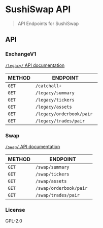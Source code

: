 
# SushiSwap API

> API Endpoints for SushiSwap

## API

### ExchangeV1

[`/legacy/` API documentation](docs/API.md)

| METHOD  | ENDPOINT                  |
| ------- | ------------------------- |
| `GET `  | `/catchall+`              |
| `GET `  | `/legacy/summary `        |
| `GET `  | `/legacy/tickers `        |
| `GET `  | `/legacy/assets`          |
| ` GET ` | `/legacy/orderbook/pair ` |
| ` GET ` | `/legacy/trades/pair `    |

### Swap

[`/swap/` API documentation](docs/API.md)

| METHOD  | ENDPOINT                |
| ------- | ----------------------- |
| ` GET ` | `/swap/summary `        |
| `GET `  | `/swap/tickers `        |
| `GET `  | `/swap/assets `         |
| `GET `  | `/swap/orderbook/pair ` |
| `GET `  | `/swap/trades/pair `    |

### License

GPL-2.0
